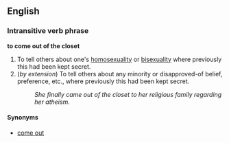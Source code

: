 ==English==
===Intransitive verb phrase===
'''to come out of the closet'''

#To tell others about one's [[homosexuality]] or [[bisexuality]] where previously this had been kept secret.
#(''by extension'') To tell others about any minority or disapproved-of belief, preference, etc., where previously this had been kept secret.
#:''She finally came out of the closet to her religious family regarding her atheism.''

====Synonyms====
*[[come out]]